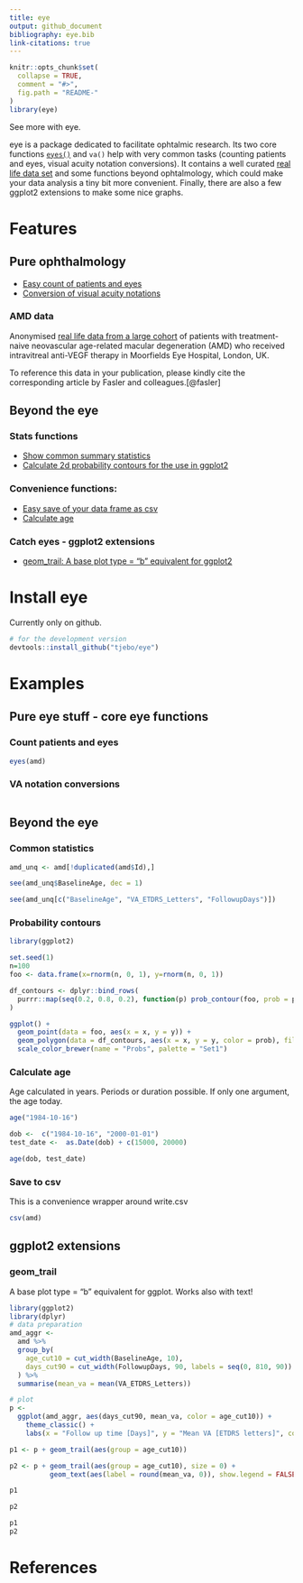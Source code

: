 ```yaml
---
title: eye
output: github_document
bibliography: eye.bib
link-citations: true
---
```


<!-- README.md is generated from README.Rmd. Please edit that file -->

```r
knitr::opts_chunk$set(
  collapse = TRUE,
  comment = "#>",
  fig.path = "README-"
)
library(eye)
```

See more with eye. 

eye is a package dedicated to facilitate ophtalmic research. Its two core functions [`eyes()`](https://github.com/tjebo/eye/blob/master/R/eyes.R) and `va()` help with very common tasks (counting patients and eyes, visual acuity notation conversions). It contains a well curated [real life data set](#amd-data) and some functions beyond ophtalmology, which could make your data analysis a tiny bit more convenient. Finally, there are also a few ggplot2 extensions to make some nice graphs. 

# Features
## Pure ophthalmology
- [Easy count of patients and eyes](#count-patients-and-eyes)
- [Conversion of visual acuity notations](#va-conversion)

### AMD data 
Anonymised [real life data from a large cohort](https://datadryad.org/stash/dataset/doi:10.5061/dryad.97r9289) of patients with treatment-naive neovascular age-related macular degeneration (AMD) who received intravitreal anti-VEGF therapy in Moorfields Eye Hospital, London, UK. 

To reference this data in your publication, please kindly cite the corresponding article by Fasler and colleagues.[@fasler] 

## Beyond the eye
### Stats functions
- [Show common summary statistics](#basic-statistics)
- [Calculate 2d probability contours for the use in ggplot2](#probability-contours)

### Convenience functions: 
- [Easy save of your data frame as csv](#save-to-csv)
- [Calculate age](#calculate-age)

### Catch eyes - ggplot2 extensions 
- [geom_trail: A base plot type = "b" equivalent for ggplot2](#geom_trail)

# Install eye
Currently only on github. 
```r
# for the development version 
devtools::install_github("tjebo/eye")
```

# Examples
## Pure eye stuff - core eye functions 
### Count patients and eyes
```r
eyes(amd)
```

### VA notation conversions
```r

```

## Beyond the eye
### Common statistics
```r
amd_unq <- amd[!duplicated(amd$Id),]

see(amd_unq$BaselineAge, dec = 1)

see(amd_unq[c("BaselineAge", "VA_ETDRS_Letters", "FollowupDays")])
```

### Probability contours
```r
library(ggplot2)

set.seed(1)
n=100
foo <- data.frame(x=rnorm(n, 0, 1), y=rnorm(n, 0, 1))

df_contours <- dplyr::bind_rows(
  purrr::map(seq(0.2, 0.8, 0.2), function(p) prob_contour(foo, prob = p))
)

ggplot() +
  geom_point(data = foo, aes(x = x, y = y)) +
  geom_polygon(data = df_contours, aes(x = x, y = y, color = prob), fill = NA) +
  scale_color_brewer(name = "Probs", palette = "Set1")
```

### Calculate age
Age calculated in years. Periods or duration possible. If only one argument, the age today.
```r
age("1984-10-16")

dob <-  c("1984-10-16", "2000-01-01")
test_date <-  as.Date(dob) + c(15000, 20000)

age(dob, test_date)
```

### Save to csv 
This is a convenience wrapper around write.csv
```r
csv(amd)
```

## ggplot2 extensions
### geom_trail
A base plot type = "b" equivalent for ggplot. Works also with text!
```r
library(ggplot2)
library(dplyr)
# data preparation
amd_aggr <-
  amd %>%
  group_by(
    age_cut10 = cut_width(BaselineAge, 10),
    days_cut90 = cut_width(FollowupDays, 90, labels = seq(0, 810, 90))
  ) %>%
  summarise(mean_va = mean(VA_ETDRS_Letters)) 

# plot
p <-
  ggplot(amd_aggr, aes(days_cut90, mean_va, color = age_cut10)) +
    theme_classic() +
    labs(x = "Follow up time [Days]", y = "Mean VA [ETDRS letters]", color = "Age strata")

p1 <- p + geom_trail(aes(group = age_cut10))

p2 <- p + geom_trail(aes(group = age_cut10), size = 0) +
          geom_text(aes(label = round(mean_va, 0)), show.legend = FALSE)
```
```r
p1 

p2
```
```r
p1
p2
```


# References


